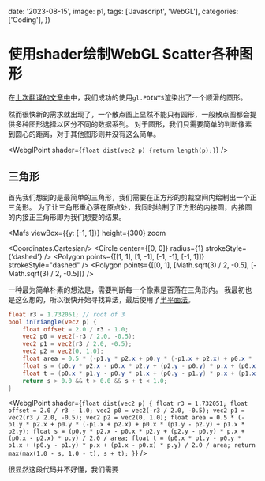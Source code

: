 
  date: '2023-08-15',
  image: p1,
  tags: ['Javascript', 'WebGL'],
  categories: ['Coding'],
})

# 使用shader绘制WebGL Scatter各种图形

在[上次翻译的文章中](./webgl-point)中，我们成功的使用`gl.POINTS`渲染出了一个顺滑的圆形。

然而很快新的需求就出现了，一个散点图上显然不能只有圆形，一般散点图都会提供多种图形选择以区分不同的数据系列。
对于圆形，我们只需要简单的判断像素到圆心的距离，对于其他图形则并没有这么简单。

<WebglPoint
  shader={`float dist(vec2 p) {return length(p);}`}
/>

## 三角形

首先我们想到的是最简单的三角形，我们需要在正方形的剪裁空间内绘制出一个正三角形。
为了让三角形重心落在原点处，我同时绘制了正方形的内接圆，内接圆的内接正三角形即为我们想要的结果。

<Mafs viewBox={{y: [-1, 1]}}
      height={300}
      zoom
>
  <Coordinates.Cartesian/>
  <Circle
    center={[0, 0]}
    radius={1}
    strokeStyle={'dashed'}
  />
  <Polygon
    points={[[1, 1], [1, -1], [-1, -1], [-1, 1]]}
    strokeStyle="dashed"
  />
  <Polygon
    points={[[0, 1], [Math.sqrt(3) / 2, -0.5], [-Math.sqrt(3) / 2, -0.5]]}
  />
</Mafs>

一种最为简单朴素的想法是，需要判断每一个像素是否落在三角形内。
我最初也是这么想的，所以很快开始寻找算法，最后使用了[半平面法](https://stackoverflow.com/questions/2049582/how-to-determine-if-a-point-is-in-a-2d-triangle)。

```glsl
float r3 = 1.732051; // root of 3
bool inTriangle(vec2 p) {
    float offset = 2.0 / r3 - 1.0;
    vec2 p0 = vec2(-r3 / 2.0, -0.5);
    vec2 p1 = vec2(r3 / 2.0, -0.5);
    vec2 p2 = vec2(0, 1.0);
    float area = 0.5 * (-p1.y * p2.x + p0.y * (-p1.x + p2.x) + p0.x * (p1.y - p2.y) + p1.x * p2.y);
    float s = (p0.y * p2.x - p0.x * p2.y + (p2.y - p0.y) * p.x + (p0.x - p2.x) * p.y) / 2.0 / area;
    float t = (p0.x * p1.y - p0.y * p1.x + (p0.y - p1.y) * p.x + (p1.x - p0.x) * p.y) / 2.0 / area;
    return s > 0.0 && t > 0.0 && s + t < 1.0;
}
```

<WebglPoint
  shader={`
  float dist(vec2 p) {
    float r3 = 1.732051;
    float offset = 2.0 / r3 - 1.0;
    vec2 p0 = vec2(-r3 / 2.0, -0.5);
    vec2 p1 = vec2(r3 / 2.0, -0.5);
    vec2 p2 = vec2(0, 1.0);
    float area = 0.5 * (-p1.y * p2.x + p0.y * (-p1.x + p2.x) + p0.x * (p1.y - p2.y) + p1.x * p2.y);
    float s = (p0.y * p2.x - p0.x * p2.y + (p2.y - p0.y) * p.x + (p0.x - p2.x) * p.y) / 2.0 / area;
    float t = (p0.x * p1.y - p0.y * p1.x + (p0.y - p1.y) * p.x + (p1.x - p0.x) * p.y) / 2.0 / area;
    return max(max(1.0 - s, 1.0 - t), s + t);
  }
`}
/>

很显然这段代码并不好懂，我们需要